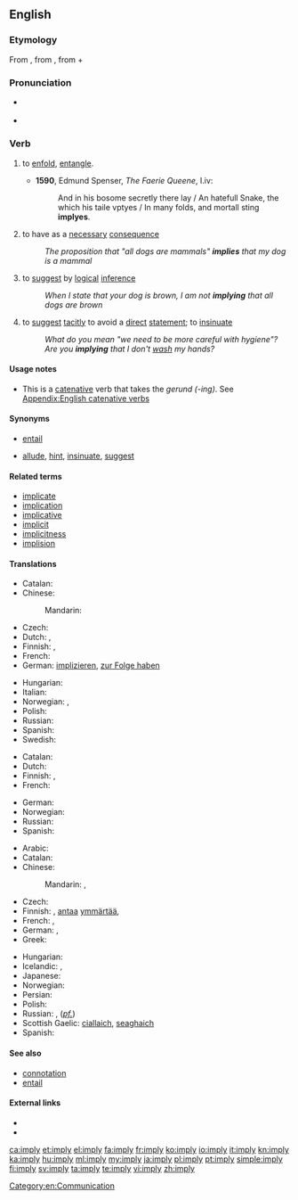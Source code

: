 ==English==

===Etymology===
From {{etyl|fro}} {{term|emplier|lang=fro}}, from {{etyl|la}} {{term|implicare||to infold, involve}}, from {{term|in||in}} + {{term|plicare||to fold}}

===Pronunciation===
* {{a|UK}} {{IPA|/ɪmˈplaɪ/}}
* {{audio|en-us-imply.ogg|Audio (US)}}
*: {{rhymes|aɪ}}

===Verb===
{{en-verb|impl|i|ed}}

# {{archaic}} to [[enfold]], [[entangle]].
#* '''1590''', Edmund Spenser, ''The Faerie Queene'', I.iv:
#*: And in his bosome secretly there lay / An hatefull Snake, the which his taile vptyes / In many folds, and mortall sting '''implyes'''.
# {{transitive|of a proposition}} to have as a [[necessary]] [[consequence]]
#: ''The proposition that "all dogs are mammals" '''implies''' that my dog is a mammal''
# {{transitive|of a person}} to [[suggest]] by [[logical]] [[inference]]
#: ''When I state that your dog is brown, I am not '''implying''' that all dogs are brown''
# {{transitive|of a person or proposition}} to [[suggest]] [[tacitly]] to avoid a [[direct]] [[statement]]; to [[insinuate]]
#: ''What do you mean "we need to be more careful with hygiene"? Are you '''implying''' that I don't [[wash]] my hands?''

====Usage notes====
* This is a [[catenative]] verb that takes the ''gerund (-ing)''. See [[Appendix:English catenative verbs]]

====Synonyms====
* {{sense|to have as a necessary consequence}} [[entail]]
* {{sense|express in a suggestive manner}} [[allude]], [[hint]], [[insinuate]], [[suggest]]

====Related terms====
* [[implicate]]
* [[implication]]
* [[implicative]]
* [[implicit]]
* [[implicitness]]
* [[implision]]

====Translations====
{{trans-top|to have as a consequence}}
* Catalan: {{t+|ca|implicar}}
* Chinese:
*: Mandarin: {{t|cmn|意味着|tr=yìwèizhe|sc=Hani}}
* Czech: {{t|cs|implikovat}}
* Dutch: {{t-|nl|impliceren}}, {{t+|nl|inhouden}}
* Finnish: {{t+|fi|merkitä}}, {{t|fi|seurata}}
* French: {{t+|fr|impliquer}}
* German: [[implizieren]], [[zur Folge haben]]
{{trans-mid}}
* Hungarian: {{t|hu|maga után von}}
* Italian: {{t+|it|implicare}}
* Norwegian: {{t|no|implisere}}, {{t|no|medføre}}
* Polish: {{t|pl|pociągać (za sobą)}}
* Russian: {{t|ru|предполагать|tr=predpolagát'}} {{impf}}
* Spanish: {{t-|es|implicar}}
* Swedish: {{t+|sv|implicera}}
{{trans-bottom}}

{{trans-top|to suggest by a logical inference}}
* Catalan: {{t+|ca|implicar}}
* Dutch: {{t+|nl|suggereren}}
* Finnish: {{t|fi|tarkoittaa}}, {{t|fi|väittää}}
* French: {{t+|fr|impliquer}}
{{trans-mid}}
* German: {{t+|de|implizieren}}
* Norwegian: {{t|no|implisere}}
* Russian: {{t|ru|подразумевать|tr=podrazumevát'}} {{impf}}
* Spanish: {{t-|es|implicar}}
{{trans-bottom}}

{{trans-top|to express suggestively rather than as a direct statement}}
* Arabic: {{t|ar|انطوى|tr=inTawa}}
* Catalan: {{t+|ca|insinuar}}
* Chinese:
*: Mandarin: {{t-|cmn|暗示|tr=ànshì|sc=Hani}}, {{t|cmn|暗指|tr=ànzhǐ|sc=Hani}}
* Czech: {{t|cs|naznačit}}
* Finnish: {{t|fi|vihjailla}}, [[antaa]] [[ymmärtää]], {{t|fi|vihjata}}
* French: {{t+|fr|insinuer}}, {{t+|fr|sous-entendre}}
* German: {{t+|de|bedeuten}}, {{t+|de|implizieren}}
* Greek: {{t+|el|υπονοώ|tr=yponoo}}
{{trans-mid}}
* Hungarian: {{t|hu|sugall}}
* Icelandic: {{t|is|gefa í skyn}}, {{t|is|benda til}}
* Japanese: {{t+|ja|ほのめかす|tr=honomekasu}}
* Norwegian: {{t|no|insinuere}}
* Persian: {{t|fa|به طور ضمنی اشاره کردن|xs=Persian}}
* Polish: {{t|pl|sugerować}}
* Russian: {{t|ru|намекать|tr=namekát'}} {{impf}}, {{t|ru|намекнуть|tr=nameknút'}} (''[[pf.]]'')
* Scottish Gaelic: [[ciallaich]], [[seaghaich]]
* Spanish: {{t-|es|insinuar}}
{{trans-bottom}}

====See also====
* [[connotation]]
* [[entail]]

====External links====
* {{R:Webster 1913}}
* {{R:Century 1911}}

[[Category:en:Communication]]

[[ca:imply]]
[[et:imply]]
[[el:imply]]
[[fa:imply]]
[[fr:imply]]
[[ko:imply]]
[[io:imply]]
[[it:imply]]
[[kn:imply]]
[[ka:imply]]
[[hu:imply]]
[[ml:imply]]
[[my:imply]]
[[ja:imply]]
[[pl:imply]]
[[pt:imply]]
[[simple:imply]]
[[fi:imply]]
[[sv:imply]]
[[ta:imply]]
[[te:imply]]
[[vi:imply]]
[[zh:imply]]